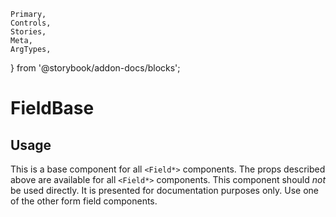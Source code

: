 	Primary,
	Controls,
	Stories,
	Meta,
	ArgTypes,
} from '@storybook/addon-docs/blocks';


<Meta of={FieldBaseStories} />

# FieldBase

## Usage

This is a base component for all `<Field*>` components. The props described above are available for all `<Field*>` components. This component should _not_ be used directly. It is presented for documentation purposes only. Use one of the other form field components.

<Primary />
<Controls />
<Stories />
